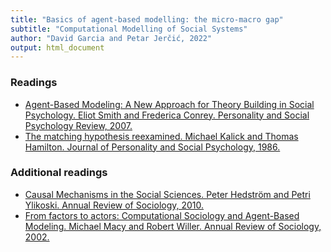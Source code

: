 ```yaml
---
title: "Basics of agent-based modelling: the micro-macro gap"
subtitle: "Computational Modelling of Social Systems"
author: "David Garcia and Petar Jerčić, 2022"
output: html_document
---
```


### Readings

- [Agent-Based Modeling: A New Approach for Theory Building in Social Psychology. Eliot Smith and Frederica Conrey. Personality and Social Psychology Review, 2007.](https://journals.sagepub.com/doi/abs/10.1177/1088868306294789)
- [The matching hypothesis reexamined. Michael Kalick and Thomas Hamilton. Journal of Personality and Social Psychology, 1986.](https://psycnet.apa.org/record/1987-04005-001)


### Additional readings
- [Causal Mechanisms in the Social Sciences. Peter Hedström and Petri Ylikoski. Annual Review of Sociology, 2010.](https://www.annualreviews.org/doi/abs/10.1146/annurev.soc.012809.102632)
- [From factors to actors: Computational Sociology and Agent-Based Modeling. Michael  Macy and Robert Willer. Annual Review of Sociology, 2002.](https://www.annualreviews.org/doi/abs/10.1146/annurev.soc.28.110601.141117)